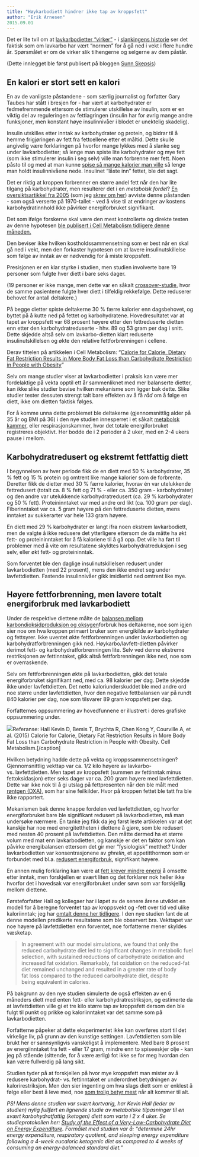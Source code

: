 ```yaml
---
title: "Høykarbodiett hindrer ikke tap av kroppsfett"
author: "Erik Arnesen"
2015.09.01
---
```


Det er lite tvil om at [lavkarbodietter "virker"](https://sunnskepsis.wordpress.com/2014/09/03/ned-i-vekt-velg-den-dietten-du-klarer-a-folge/) - i [slankingens historie](https://sunnskepsis.wordpress.com/2013/04/18/boktips-calories-and-corsets-av-louise-foxcroft/) ser det faktisk som om lavkarbo har vært "normen" for å gå ned i vekt i flere hundre år. Spørsmålet er om de virker slik tilhengerne og selgerne av dem påstår.

(Dette innlegget ble først publisert på bloggen [Sunn Skepsis](http://sunnskepsis.wordpress.com))

## En kalori er stort sett en kalori

En av de vanligste påstandene - som særlig journalist og forfatter Gary Taubes har stått i bresjen for - har vært at karbohydrater er fedmefremmende ettersom de stimulerer utskillelse av insulin, som er en viktig del av reguleringen av fettlagringen (insulin har for øvrig mange andre funksjoner, men konstant høye insulinnivåer i blodet er unektelig skadelig).

Insulin utskilles etter inntak av karbohydrater og protein, og bidrar til å hemme frigjøringen av fett fra fettcellene etter et måltid. Dette skulle angivelig være forklaringen på hvorfor mange lykkes med å slanke seg under lavkarbodietter; så lenge man spiste lite karbohydrater og mye fett (som ikke stimulerer insulin i seg selv) ville man forbrenne mer fett. Noen påsto til og med at man kunne [spise så mange kalorier man ville](http://live.smashthefat.com/why-i-didnt-get-fat/) så lenge man holdt insulinnivåene nede. Insulinet "låste inn" fettet, ble det sagt.

Det er riktig at kroppen forbrenner en større andel fett når den har lite tilgang på karbohydrater, men resulterer det i en *metabolsk fordel*? [En oversiktsartikkel fra 2005](http://www.ncbi.nlm.nih.gov/pubmed/15867892) (som jeg [skrev om her](https://sunnskepsis.wordpress.com/2015/06/28/d-vitamin-ernaering-i-media-morsmelk-og-vekt-ukens-lesetips/)) avviste denne påstanden - som også verserte på 1970-tallet - ved å vise til at endringer av kostens karbohydratinnhold ikke påvirker energiforbruket signifikant.

Det som ifølge forskerne skal være den mest kontrollerte og direkte testen av denne hypotesen [ble publisert i Cell Metabolism tidligere denne måneden.](http://www.cell.com/cell-metabolism/fulltext/S1550-4131(15)00350-2)

Den beviser ikke hvilken kostholdssammensetning som er best når en skal gå ned i vekt, men den forkaster hypotesen om at lavere insulinutskillelse som følge av inntak av er nødvendig for å miste kroppsfett.

Presisjonen er en klar styrke i studien, men studien involverte bare 19 personer som fulgte hver diett i bare seks dager.

(19 personer er ikke mange, men dette var en såkalt [crossover-studie](https://en.wikipedia.org/wiki/Crossover_study), hvor de samme pasientene fulgte hver diett i tilfeldig rekkefølge. Dette reduserer behovet for antall deltakere.)

På begge dietter spiste deltakerne 30 % færre kalorier enn dagsbehovet, og byttet på å kutte ned på fettet og karbohydratene. Hovedresultatet var at tapet av kroppsfett var 68 prosent høyere etter den fettreduserte dietten enn etter den karbohydratreduserte - hhv. 89 og 53 gram per dag i snitt. Dette skjedde altså selv om lavkarbo-dietten klart reduserte insulinutskillelsen og økte den relative fettforbrenningen i cellene.

Derav tittelen på artikkelen i Cell Metabolism: "[Calorie for Calorie, Dietary Fat Restriction Results in More Body Fat Loss than Carbohydrate Restriction in People with Obesity](http://www.cell.com/cell-metabolism/fulltext/S1550-4131(15)00350-2)"

Selv om mange studier viser at lavkarbodietter i praksis kan være mer fordelaktige på vekta opptil ett år sammenliknet med mer balanserte dietter, kan ikke slike studier bevise hvilken mekanisme som ligger bak dette. Slike studier tester dessuten strengt talt bare effekten av å få *råd* om å følge en diett, ikke om dietten faktisk følges.

For å komme unna dette problemet ble deltakerne (gjennomsnittlig alder på 35 år og BMI på 36) i den nye studien innesperret i et såkalt [metabolsk kammer](http://www.ncbi.nlm.nih.gov/pubmed/6650455), eller respirasjonskammer, hvor det totale energiforbruket registreres objektivt. Her bodde de i 2 perioder á 2 uker, med en 2-4 ukers pause i mellom.

## Karbohydratredusert og ekstremt fettfattig diett

I begynnelsen av hver periode fikk de en diett med 50 % karbohydrater, 35 % fett og 15 % protein og omtrent like mange kalorier som de forbrente. Deretter fikk de dietter med 30 % færre kalorier, hvorav én var utelukkende fettredusert (totalt ca. 8 % fett og 71 % - eller ca. 350 gram - karbohydrater) og den andre var utelukkende karbohydratredusert (ca. 29 % karbohydrater og 50 % fett). Proteininntaket var med andre ord likt (ca. 100 gram per dag). Fiberinntaket var ca. 5 gram høyere på den fettreduserte dietten, mens inntaket av sukkerarter var hele 133 gram høyere.

En diett med 29 % karbohydrater er langt ifra noen ekstrem lavkarbodiett, men de valgte å ikke redusere det ytterligere ettersom de da måtte ha økt fett- og proteininntaket for å få kaloriene til å gå opp. Det ville ha ført til problemer med å vite om resultatene skyldtes karbohydratreduksjon i seg selv, eller økt fett- og proteininntak.

Som forventet ble den daglige insulinutskillelsen redusert under lavkarbodietten (med 22 prosent), mens den ikke endret seg under lavfettdietten. Fastende insulinnivåer gikk imidlertid ned omtrent like mye.

## Høyere fettforbrenning, men lavere totalt energiforbruk med lavkarbodiett

Under de respektive diettene målte de [balansen mellom karbondioksidproduksjon og oksygen](https://snl.no/respirasjonskvotient)forbruk hos deltakerne, noe som igjen sier noe om hva kroppen primært bruker som energikilde av karbohydrater og fettsyrer. Ikke uventet økte fettforbrenningen under lavkarbodietten og karbohydratforbrenningen gikk ned. Høykarbo/lavfett-dietten påvirker derimot fett- og karbohydratforbrenningen lite. Selv ved denne ekstreme restriksjonen av fettinntaket, gikk altså fettforbrenningen ikke ned, noe som er overraskende.

Selv om fettforbrenningen økte på lavkarbodietten, gikk det totale energiforbruket signifikant ned, med ca. 98 kalorier per dag. Dette skjedde ikke under lavfettdietten. Det netto kaloriunderskuddet ble med andre ord noe større under lavfettdietten, hvor den negative fettbalansen var på rundt 840 kalorier per dag, noe som tilsvarer 89 gram kroppsfett per dag.

Forfatternes oppsummering av hovedfunnene er illustrert i deres grafiske oppsummering under.

![](images/clipboard-2771862163.png)Referanse: Hall Kevin D, Bemis T, Brychta R, Chen Kong Y, Courville A, et al. (2015) Calorie for Calorie, Dietary Fat Restriction Results in More Body Fat Loss than Carbohydrate Restriction in People with Obesity. Cell Metabolism.\[/caption\]

Hvilken betydning hadde dette på vekta og kroppssammensetningen? Gjennomsnittlig vekttap var ca. 1/2 kilo høyere av lavkarbo- vs. lavfettdietten. Men tapet av kroppsfett (summen av fettinntak minus fettoksidasjon) etter seks dager var ca. 200 gram høyere med lavfettdietten. Dette var ikke nok til å gi utslag på fettprosenten når den ble målt med [røntgen (DXA),](https://en.wikipedia.org/wiki/Dual-energy_X-ray_absorptiometry) som har sine feilkilder. Hvor på kroppen fettet ble tatt fra ble ikke rapportert.

Mekanismen bak denne knappe fordelen ved lavfettdietten, og hvorfor energiforbruket bare ble signifikant redusert på lavkarbodietten, må man undersøke nærmere. Én tanke jeg fikk da jeg først leste artikkelen var at det kanskje har noe med energitettheten i diettene å gjøre, som ble redusert med nesten 40 prosent på lavfettdietten. Den måtte dermed ha et større volum med mat enn lavkarbodietten, og kanskje er det en faktor som kan påvirke energibalansen ettersom det gir mer "fysiologisk" metthet? Under lavkarbodietten var konsentrasjonene av *ghrelin*, et appetitthormon som er forbundet med bl.a. [redusert energiforbruk](http://press.endocrine.org/doi/10.1210/jc.2004-0613?url_ver=Z39.88-2003&rfr_id=ori:rid:crossref.org&rfr_dat=cr_pub%3dpubmed), signifikant høyere.

En annen mulig forklaring kan være at [fett krever mindre energi](http://www.ncbi.nlm.nih.gov/pubmed/15466943) å omsette etter inntak, men forskjellen er svært liten og det forklarer nok heller ikke hvorfor det i hovedsak var energiforbruket under søvn som var forskjellig mellom diettene.

Førsteforfatter Hall og kollegaer har i løpet av de senere årene utviklet en modell for å beregne forventet tap av kroppsvekt og -fett over tid ved ulike kaloriinntak; jeg har [omtalt denne her tidligere](https://sunnskepsis.wordpress.com/2014/05/16/kaloriinntak-og-forventet-vektnedgang-en-myte-for-fall/). I den nye studien fant de at denne modellen predikerte resultatene som ble observert bra. Vekttapet var noe høyere på lavfettdietten enn forventet, noe forfatterne mener skyldes væsketap.

> In agreement with our model simulations, we found that only the reduced carbohydrate diet led to significant changes in metabolic fuel selection, with sustained reductions of carbohydrate oxidation and increased fat oxidation. Remarkably, fat oxidation on the reduced-fat diet remained unchanged and resulted in a greater rate of body fat loss compared to the reduced carbohydrate diet, despite being equivalent in calories.

På bakgrunn av den nye studien simulerte de også effekten av en 6 måneders diett med enten fett- eller karbohydratrestriksjon, og estimerte da at lavfettdietten ville gi et tre kilo større tap av kroppsfett dersom den ble fulgt til punkt og prikke og kaloriinntaket var det samme som på lavkarbodietten.

Forfatterne påpeker at dette eksperimentet ikke kan overføres stort til det virkelige liv, på grunn av den kunstige settingen. Lavfettdietten som ble brukt her er sannsynligvis vanskeligst å implementere. Med bare 8 prosent av energiinntaket fra fett - eller 17 gram, mindre enn to spiseeskjer olje - kan jeg på stående (sittende, for å være ærlig) fot ikke se for meg hvordan den kan være fullverdig på lang sikt.

Studien tyder på at forskjellen på hvor mye kroppsfett man mister av å redusere karbohydrat- vs. fettinntaket er underordnet betydningen av kalorirestriksjon. Men den sier ingenting om hva slags diett som er enklest å følge eller best å leve med, noe [som trolig betyr mest](https://sunnskepsis.wordpress.com/2014/09/03/ned-i-vekt-velg-den-dietten-du-klarer-a-folge/) når alt kommer til alt.

*PS! Mens denne studien var svært kortvarig, har Kevin Hall (leder av studien) nylig fullført en lignende studie av metabolske tilpasninger til en svært karbohydratfattig (ketogen) diett som varte i 2 x 4 uker. Se studieprotokollen her: [Study of the Effect of a Very-Low-Carbohydrate Diet on Energy Expenditure](https://clinicaltrials.gov/ct2/show/NCT01967563). Formålet med studien var å: "determine 24hr energy expenditure, respiratory quotient, and sleeping energy expenditure following a 4-week eucaloric ketogenic diet as compared to 4 weeks of consuming an energy-balanced standard diet."*

